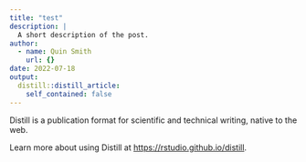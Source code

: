 ```yaml
---
title: "test"
description: |
  A short description of the post.
author:
  - name: Quin Smith
    url: {}
date: 2022-07-18
output:
  distill::distill_article:
    self_contained: false
---
```


Distill is a publication format for scientific and technical writing, native to the web.

Learn more about using Distill at <https://rstudio.github.io/distill>.


